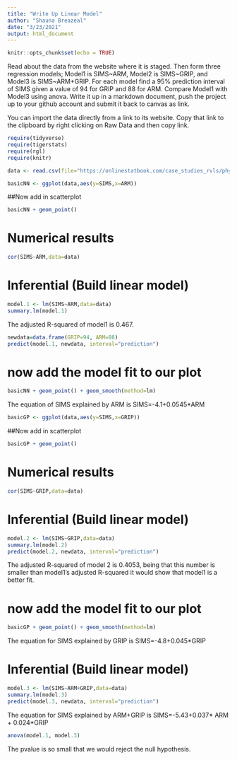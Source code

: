 ```yaml
---
title: "Write Up Linear Model"
author: "Shauna Breazeal"
date: "3/23/2021"
output: html_document
---
```


```r
knitr::opts_chunk$set(echo = TRUE)
```

Read about the data from the website where it is staged.  Then form three regression models; Model1 is SIMS~ARM, Model2 is SIMS~GRIP, and Model3 is SIMS~ARM+GRIP. For each model find a 95% prediction interval of SIMS given a value of 94  for GRIP and 88 for ARM. Compare Model1 with Model3 using anova. Write it up in a markdown document, push the project up to your github account and submit it back to canvas as link. 

You can import the data directly from a link to its website.  Copy that link to the clipboard by right clicking on Raw Data and then copy link.

```r
require(tidyverse)
require(tigerstats)
require(rgl)
require(knitr)
```




```r
data <- read.csv(file="https://onlinestatbook.com/case_studies_rvls/physical_strength/data.txt",sep="",header=TRUE) 
```

```r
basicNN <- ggplot(data,aes(y=SIMS,x=ARM))
```
##Now add in scatterplot

```r
basicNN + geom_point()
```
  

# Numerical results

```r
cor(SIMS~ARM,data=data)
```

# Inferential  (Build linear model)
  
```r
model.1 <- lm(SIMS~ARM,data=data)
summary.lm(model.1)
```

The adjusted R-squared of model1 is 0.467.


```r
newdata=data.frame(GRIP=94, ARM=88)
predict(model.1, newdata, interval="prediction")
```


# now add the model fit to our plot
  
```r
basicNN + geom_point() + geom_smooth(method=lm)
``` 


The equation of SIMS explained by ARM is
SIMS=-4.1+0.0545*ARM



```r
basicGP <- ggplot(data,aes(y=SIMS,x=GRIP))
```
##Now add in scatterplot

```r
basicGP + geom_point()
```

# Numerical results

```r
cor(SIMS~GRIP,data=data)
```

# Inferential  (Build linear model)
  
```r
model.2 <- lm(SIMS~GRIP,data=data)
summary.lm(model.2)
predict(model.2, newdata, interval="prediction")
```

The adjusted R-squared of model 2 is 0.4053, being that this number is smaller than model1's adjusted R-squared it would show that model1 is a better fit.


# now add the model fit to our plot
  
```r
basicGP + geom_point() + geom_smooth(method=lm)
``` 

The equation for SIMS explained by GRIP is 
SIMS=-4.8+0.045*GRIP


# Inferential  (Build linear model)
  
```r
model.3 <- lm(SIMS~ARM+GRIP,data=data)
summary.lm(model.3)
predict(model.3, newdata, interval="prediction")
```

The equation for SIMS explained by ARM+GRIP is 
SIMS=-5.43+0.037* ARM + 0.024*GRIP

```r
anova(model.1, model.3)
```


The pvalue is so small that we would reject the null hypothesis. 
